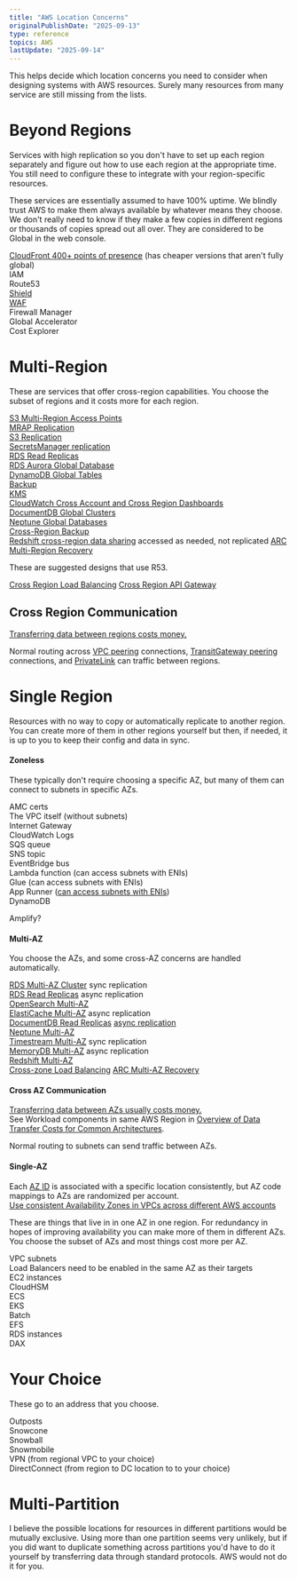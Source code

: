 ```yaml
---
title: "AWS Location Concerns"
originalPublishDate: "2025-09-13"
type: reference
topics: AWS
lastUpdate: "2025-09-14"
---
```



This helps decide which location concerns you need to consider when designing systems with AWS resources. Surely many resources from many service are still missing from the lists.
  
# Beyond Regions

Services with high replication so you don't have to set up each region separately and figure out how to use each region at the appropriate time. You still need to configure these to integrate with your region-specific resources.

These services are essentially assumed to have 100% uptime. We blindly trust AWS to make them always available by whatever means they choose. We don't really need to know if they make a few copies in different regions or thousands of copies spread out all over. They are considered to be Global in the web console.
  
[CloudFront 400+ points of presence](https://aws.amazon.com/blogs/networking-and-content-delivery/400-amazon-cloudfront-points-of-presence/) (has cheaper versions that aren't fully global)  
IAM  
Route53  
[Shield](https://docs.aws.amazon.com/waf/latest/developerguide/ddos-advanced-summary-protected-resources.html)  
[WAF](https://docs.aws.amazon.com/waf/latest/developerguide/how-aws-waf-works-resources.html)  
Firewall Manager  
Global Accelerator  
Cost Explorer


# Multi-Region

These are services that offer cross-region capabilities. You choose the subset of regions and it costs more for each region.
  
[S3 Multi-Region Access Points](https://docs.aws.amazon.com/AmazonS3/latest/userguide/MultiRegionAccessPoints.html)  
    [MRAP Replication](https://docs.aws.amazon.com/AmazonS3/latest/userguide/MultiRegionAccessPointBucketReplication.html)  
[S3 Replication](https://docs.aws.amazon.com/AmazonS3/latest/userguide/replication.html)  
[SecretsManager replication](https://docs.aws.amazon.com/secretsmanager/latest/userguide/replicate-secrets.html)  
[RDS Read Replicas](https://docs.aws.amazon.com/AmazonRDS/latest/UserGuide/USER_ReadRepl.XRgn.html)  
[RDS Aurora Global Database](https://docs.aws.amazon.com/AmazonRDS/latest/AuroraUserGuide/aurora-global-database.html)  
[DynamoDB Global Tables](https://docs.aws.amazon.com/amazondynamodb/latest/developerguide/GlobalTables.html)  
[Backup](https://docs.aws.amazon.com/aws-backup/latest/devguide/cross-region-backup.html)  
[KMS](https://docs.aws.amazon.com/kms/latest/developerguide/multi-region-keys-overview.html)  
[CloudWatch Cross Account and Cross Region Dashboards](https://docs.aws.amazon.com/AmazonS3/latest/userguide/MultiRegionAccessPoints.html)  
[DocumentDB Global Clusters](https://docs.aws.amazon.com/documentdb/latest/developerguide/global-clusters.html)  
[Neptune Global Databases](https://docs.aws.amazon.com/neptune/latest/userguide/neptune-global-database.html)  
[Cross-Region Backup](https://docs.aws.amazon.com/aws-backup/latest/devguide/cross-region-backup.html)  
[Redshift cross-region data sharing](https://docs.aws.amazon.com/redshift/latest/dg/across-region.html) accessed as needed, not replicated
[ARC Multi-Region Recovery](https://docs.aws.amazon.com/r53recovery/latest/dg/what-is-route53-recovery.html#what-is-route53-recovery.region)
  
These are suggested designs that use R53.

[Cross Region Load Balancing](https://docs.aws.amazon.com/whitepapers/latest/real-time-communication-on-aws/cross-region-dns-based-load-balancing-and-failover.html)
[Cross Region API Gateway](https://aws.amazon.com/blogs/compute/implementing-multi-region-failover-for-amazon-api-gateway/)
  
## Cross Region Communication

[Transferring data between regions costs money.](https://aws.amazon.com/ec2/pricing/on-demand/#Data_Transfer)
  
Normal routing across [VPC peering](https://docs.aws.amazon.com/vpc/latest/peering/what-is-vpc-peering.html) connections, [TransitGateway peering](https://docs.aws.amazon.com/vpc/latest/tgw/tgw-peering.html) connections, and [PrivateLink](https://aws.amazon.com/blogs/networking-and-content-delivery/introducing-cross-region-connectivity-for-aws-privatelink/) can traffic between regions.
  
# Single Region

Resources with no way to copy or automatically replicate to another region. You can create more of them in other regions yourself but then, if needed, it is up to you to keep their config and data in sync.

#### Zoneless

These typically don't require choosing a specific AZ, but many of them can connect to subnets in specific AZs.
  
AMC certs  
The VPC itself (without subnets)  
Internet Gateway  
CloudWatch Logs  
SQS queue  
SNS topic  
EventBridge bus  
Lambda function (can access subnets with ENIs)  
Glue (can access  subnets with ENIs)  
App Runner ([can access subnets with ENIs](https://docs.aws.amazon.com/apprunner/latest/dg/network-vpc.html))  
DynamoDB  
  
Amplify?

#### Multi-AZ

You choose the AZs, and some cross-AZ concerns are handled automatically.
  
[RDS Multi-AZ Cluster](https://docs.aws.amazon.com/AmazonRDS/latest/UserGuide/multi-az-db-clusters-concepts.html) sync replication  
[RDS Read Replicas](https://docs.aws.amazon.com/AmazonRDS/latest/UserGuide/USER_ReadRepl.html#USER_ReadRepl.Overview.maz-replicas) async replication  
[OpenSearch Multi-AZ](https://docs.aws.amazon.com/opensearch-service/latest/developerguide/managedomains-multiaz.html)  
[ElastiCache Multi-AZ](https://docs.aws.amazon.com/AmazonElastiCache/latest/dg/AutoFailover.html) async replication  
[DocumentDB Read Replicas](https://docs.aws.amazon.com/documentdb/latest/developerguide/replication.html) [async replication](https://docs.aws.amazon.com/documentdb/latest/developerguide/replication.html#troubleshooting.replication-lag)  
[Neptune Multi-AZ](https://docs.aws.amazon.com/neptune/latest/userguide/get-started-vpc.html)  
[Timestream Multi-AZ](https://docs.aws.amazon.com/timestream/latest/developerguide/timestream-for-influx-managing-multi-az-instance-deployments.html) sync replication  
[MemoryDB Multi-AZ](https://docs.aws.amazon.com/memorydb/latest/devguide/replication.html) async replication  
[Redshift Multi-AZ](https://docs.aws.amazon.com/redshift/latest/mgmt/managing-cluster-multi-az.html)  
[Cross-zone Load Balancing](https://docs.aws.amazon.com/elasticloadbalancing/latest/userguide/how-elastic-load-balancing-works.html#availability-zones)
[ARC Multi-AZ Recovery](https://docs.aws.amazon.com/r53recovery/latest/dg/what-is-route53-recovery.html#what-is-route53-recovery.az)
  
#### Cross AZ Communication

[Transferring data between AZs usually costs money.](https://aws.amazon.com/ec2/pricing/on-demand/#Data_Transfer)  
See Workload components in same AWS Region in [Overview of Data Transfer Costs for Common Architectures](https://aws.amazon.com/blogs/architecture/overview-of-data-transfer-costs-for-common-architectures/). 
  
Normal routing to subnets can send traffic between AZs.
  
#### Single-AZ
  
Each [AZ ID](https://docs.aws.amazon.com/global-infrastructure/latest/regions/az-ids.html) is associated with a specific location consistently, but AZ code mappings to AZs are randomized per account.  
[Use consistent Availability Zones in VPCs across different AWS accounts](https://docs.aws.amazon.com/prescriptive-guidance/latest/patterns/use-consistent-availability-zones-in-vpcs-across-different-aws-accounts.html)

These are things that live in in one AZ in one region. For redundancy in hopes of improving availability you can make more of them in different AZs. You choose the subset of AZs and most things cost more per AZ.
  
VPC subnets  
Load Balancers need to be enabled in the same AZ as their targets  
EC2 instances  
CloudHSM  
ECS  
EKS  
Batch  
EFS  
RDS instances  
DAX

# Your Choice
  
These go to an address that you choose.
  
Outposts  
Snowcone  
Snowball  
Snowmobile  
VPN (from regional VPC to your choice)  
DirectConnect (from region to DC location to to your choice)


# Multi-Partition
  
I believe the possible locations for resources in different partitions would be mutually exclusive. Using more than one partition seems very unlikely, but if you did want to duplicate something across partitions you'd have to do it yourself by transferring data through standard protocols. AWS would not do it for you.
  
